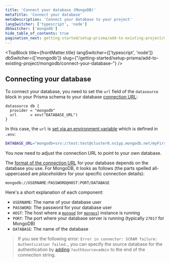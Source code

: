 ```yaml
---
title: 'Connect your database (MongoDB)'
metaTitle: 'Connect your database'
metaDescription: 'Connect your database to your project'
langSwitcher: ['typescript', 'node']
dbSwitcher: ['mongodb']
hide_table_of_contents: true
pagination_next: getting-started/setup-prisma/add-to-existing-project/mongodb/introspection-typescript-mongodb
---
```


<TopBlock
  title={frontMatter.title}
  langSwitcher={['typescript', 'node']}
  dbSwitcher={['mongodb']}
  slug={"/getting-started/setup-prisma/add-to-existing-project/mongodb/connect-your-database-"}
 />

## Connecting your database

To connect your database, you need to set the `url` field of the `datasource` block in your Prisma schema to your database [connection URL](/orm/reference/connection-urls):

```prisma file=prisma/schema.prisma showLineNumbers
datasource db {
  provider = "mongodb"
  url      = env("DATABASE_URL")
}
```

In this case, the `url` is [set via an environment variable](/orm/more/development-environment/environment-variables) which is defined in `.env`:

```bash file=.env showLineNumbers
DATABASE_URL="mongodb+srv://test:test@cluster0.ns1yp.mongodb.net/myFirstDatabase"
```

You now need to adjust the connection URL to point to your own database.

The [format of the connection URL](/orm/reference/connection-urls) for your database depends on the database you use. For MongoDB, it looks as follows (the parts spelled all-uppercased are _placeholders_ for your specific connection details):

```no-lines
mongodb://USERNAME:PASSWORD@HOST:PORT/DATABASE
```

Here's a short explanation of each component:

- `USERNAME`: The name of your database user
- `PASSWORD`: The password for your database user
- `HOST`: The host where a [`mongod`](https://docs.mongodb.com/manual/reference/program/mongod/#mongodb-binary-bin.mongod) (or [`mongos`](https://docs.mongodb.com/manual/reference/program/mongos/#mongodb-binary-bin.mongos)) instance is running
- `PORT`: The port where your database server is running (typically `27017` for MongoDB)
- `DATABASE`: The name of the database

> If you see the following error: `Error in connector: SCRAM failure: Authentication failed.`, you can specify the source database for the authentication by [adding](https://github.com/prisma/prisma/discussions/9994#discussioncomment-1562283) `?authSource=admin` to the end of the connection string.

